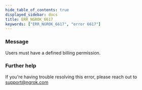 ```yaml
---
hide_table_of_contents: true
displayed_sidebar: docs
title: ERR_NGROK_6617
keywords: ["ERR_NGROK_6617", "error 6617"]
---
```


### Message

Users must have a defined billing permission.

### Further help

If you're having trouble resolving this error, please reach out to [support@ngrok.com](mailto:support@ngrok.com?subject=Help%20with%20ERR_NGROK_6617)
